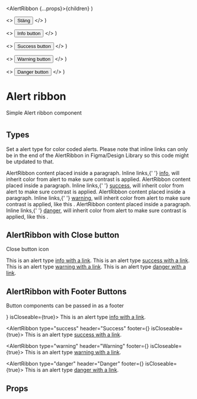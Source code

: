 
  <AlertRibbon {...props}>{children}</AlertRibbon>
)

  <>
    <Button>Stäng</Button>
  </>
)

  <>
    <Button>Info button</Button>
  </>
)

  <>
    <Button>Success button</Button>
  </>
)

  <>
    <Button>Warning button</Button>
  </>
)

  <>
    <Button>Danger button</Button>
  </>
)

<Meta of={AlertRibbonStories} />

# Alert ribbon

Simple Alert ribbon component

<Story of={AlertRibbonStories.AlertRibbon} />

#

## Types

Set a alert type for color coded alerts. Please note that inline links can only be in the end of the AlertRibbon in Figma/Design Library so this code might be utpdated to that.

<Canvas>
  <AlertRibbon header="Info heading." isCloseable={false}>
    AlertRibbon content placed inside a paragraph. Inline links,{' '}
    <a href="#">info</a>, will inherit color from alert to make sure contrast is
    applied.
  </AlertRibbon>

  <AlertRibbon type="success" header="Success heading." isCloseable={false}>
    AlertRibbon content placed inside a paragraph. Inline links,{' '}
    <a href="#">success</a>, will inherit color from alert to make sure contrast
    is applied.
  </AlertRibbon>

  <AlertRibbon type="warning" header="Warning heading." isCloseable={false}>
    AlertRibbon content placed inside a paragraph. Inline links,{' '}
    <a href="#">warning</a>, will inherit color from alert to make sure contrast
    is applied, like this .
  </AlertRibbon>

  <AlertRibbon type="danger" header="Danger heading." isCloseable={false}>
    AlertRibbon content placed inside a paragraph. Inline links,{' '}
    <a href="#">danger</a>, will inherit color from alert to make sure contrast
    is applied, like this .
  </AlertRibbon>
</Canvas>

## AlertRibbon with Close button

Close button icon

<Canvas>
  <AlertRibbon header="Info" isCloseable={true}>
    This is an alert type <a href="#">info with a link</a>.
  </AlertRibbon>

  <AlertRibbon type="success" header="Success" isCloseable={true}>
    This is an alert type <a href="#">success with a link</a>.
  </AlertRibbon>

  <AlertRibbon type="warning" header="Warning" isCloseable={true}>
    This is an alert type <a href="#">warning with a link</a>.
  </AlertRibbon>

  <AlertRibbon type="danger" header="Danger" isCloseable={true}>
    This is an alert type <a href="#">danger with a link</a>.
  </AlertRibbon>
</Canvas>

## AlertRibbon with Footer Buttons

Button components can be passed in as a footer

<Canvas>
  <AlertRibbon header="Info" footer={<FooterInfo />} isCloseable={true}>
    This is an alert type <a href="#">info with a link</a>.
  </AlertRibbon>

  <AlertRibbon type="success" header="Success" footer={<FooterSuccess />} isCloseable={true}>
    This is an alert type <a href="#">success with a link</a>.
  </AlertRibbon>

  <AlertRibbon type="warning" header="Warning" footer={<FooterWarning />} isCloseable={true}>
    This is an alert type <a href="#">warning with a link</a>.
  </AlertRibbon>

  <AlertRibbon type="danger" header="Danger" footer={<FooterDanger />} isCloseable={true}>
    This is an alert type <a href="#">danger with a link</a>.
  </AlertRibbon>
</Canvas>

## Props

<ArgTypes />
